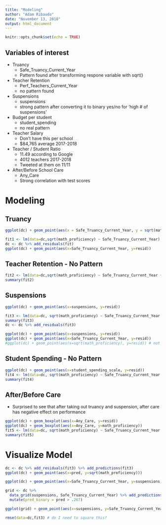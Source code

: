 ```yaml
---
title: "Modeling"
author: "Adam Ribaudo"
date: "November 13, 2018"
output: html_document
---
```


```r
knitr::opts_chunk$set(echo = TRUE)
```

## Variables of interest

* Truancy
  + Safe_Truancy_Current_Year
  + Pattern found after transforming respone variable with sqrt()
* Teacher Retention
  + Perf_Teachers_Current_Year
  + no pattern found
* Suspensions
  + suspensions
  + strong pattern after converting it to binary yes/no for 'high # of suspensions'
* Budget per student 
  + student_spending
  + no real pattern
* Teacher Salary
  + Don't have this per school 
  + $84,765 average 2017-2018 
* Teacher / Student Ratio
  + 11.49 according to Google
  + 4012 teachers 2017-2018
  + Tweeted at them on 11/11
* After/Before School Care
  + Any_Care
  + Strong correlation with test scores
  
# Modeling
## Truancy
```r

ggplot(dc) + geom_point(aes(x = Safe_Truancy_Current_Year, y = sqrt(math_proficiency)))

fit1 <- lm(data=dc,sqrt(math_proficiency) ~ Safe_Truancy_Current_Year)
dc <- dc %>% add_residuals(fit)
ggplot(dc) + geom_point(aes(x=Safe_Truancy_Current_Year, y=resid))

```

## Teacher Retention - No Pattern

```r

fit2 <- lm(data=dc,sqrt(math_proficiency) ~ Safe_Truancy_Current_Year + Perf_Teachers_Current_Year)
summary(fit2)
```


## Suspensions
```r
ggplot(dc) + geom_point(aes(x=suspensions, y=resid))

fit3 <- lm(data=dc, sqrt(math_proficiency) ~ Safe_Truancy_Current_Year + suspensions)
summary(fit3)
dc <- dc %>% add_residuals(fit3)

ggplot(dc) + geom_point(aes(x=suspensions, y=resid))
ggplot(dc) + geom_point(aes(x=Safe_Truancy_Current_Year, y=resid))
#ggplot(dc) + geom_point(aes(x=sqrt(math_proficiency), y=resid)) # not sure what's going on here
```

## Student Spending - No Pattern
```r
ggplot(dc) + geom_point(aes(x=student_spending_scale, y=resid))
fit4 <- lm(data=dc, sqrt(math_proficiency) ~ Safe_Truancy_Current_Year + high_suspensions + student_spending)
summary(fit4)

```

## After/Before Care

- Surprised to see that after taking out truancy and suspension, after care has negative effect on performance

```r


ggplot(dc) + geom_boxplot(aes(x=Any_Care, y=resid))
ggplot(dc) + geom_boxplot(aes(x=Any_Care, y=math_proficiency))
fit5 <- lm(data=dc, sqrt(math_proficiency) ~ Safe_Truancy_Current_Year + high_suspensions + Any_Care)
summary(fit5)
```

# Visualize Model
```r
dc <- dc %>% add_residuals(fit3) %>% add_predictions(fit3)
ggplot(dc) + geom_point(aes(x=pred, y=sqrt(math_proficiency)))

ggplot(dc) + geom_point(aes(x=Safe_Truancy_Current_Year, y=suspensions))

grid <- dc %>% 
  data_grid(suspensions, Safe_Truancy_Current_Year) %>% add_predictions(fit3) %>%
  mutate(pred_binary = pred > .267)

ggplot(grid) + geom_point(aes(x=suspensions, y=Safe_Truancy_Current_Year, color=pred_binary))

rmse(data=dc,fit3) # do I need to square this?


```